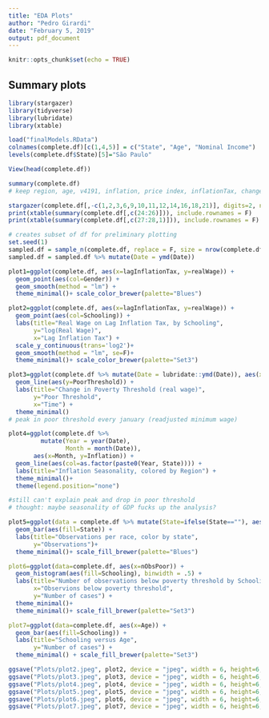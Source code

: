 ```yaml
---
title: "EDA Plots"
author: "Pedro Girardi"
date: "February 5, 2019"
output: pdf_document
---
```


```r
knitr::opts_chunk$set(echo = TRUE)
```

## Summary plots

```r
library(stargazer)
library(tidyverse)
library(lubridate)
library(xtable)
```

```r
load("finalModels.RData")
colnames(complete.df)[c(1,4,5)] = c("State", "Age", "Nominal Income")
levels(complete.df$State)[5]="São Paulo"
```

```r
View(head(complete.df))
```

```r
summary(complete.df)
# keep region, age, v4191, inflation, price index, inflationTax, changeInGDP, realWage, poorthreshold, gender, ethnicity, literacy, schooling, employment type
```

```r
stargazer(complete.df[,-c(1,2,3,6,9,10,11,12,14,16,18,21)], digits=2, nobs = F, column.sep.width = "3pt")
print(xtable(summary(complete.df[,c(24:26)])), include.rownames = F)
print(xtable(summary(complete.df[,c(27:28,1)])), include.rownames = F)
```

```r
# creates subset of df for preliminary plotting
set.seed(1)
sampled.df = sample_n(complete.df, replace = F, size = nrow(complete.df)/20)
sampled.df = sampled.df %>% mutate(Date = ymd(Date))
```

```r
plot1=ggplot(complete.df, aes(x=lagInflationTax, y=realWage)) +
  geom_point(aes(col=Gender)) +
  geom_smooth(method = "lm") +
  theme_minimal()+ scale_color_brewer(palette="Blues")

plot2=ggplot(complete.df, aes(x=lagInflationTax, y=realWage)) +
  geom_point(aes(col=Schooling)) +
  labs(title="Real Wage on Lag Inflation Tax, by Schooling", 
       y="log(Real Wage)",
       x="Lag Inflation Tax") + 
  scale_y_continuous(trans='log2')+
  geom_smooth(method = "lm", se=F)+
  theme_minimal()+ scale_color_brewer(palette="Set3")
```

```r
plot3=ggplot(complete.df %>% mutate(Date = lubridate::ymd(Date)), aes(x=Date)) +
  geom_line(aes(y=PoorThreshold)) +
  labs(title="Change in Poverty Threshold (real wage)",
       y="Poor Threshold",
       x="Time") +
  theme_minimal()
# peak in poor threshold every january (readjusted minimum wage)

plot4=ggplot(complete.df %>% 
         mutate(Year = year(Date),
                Month = month(Date)),
       aes(x=Month, y=Inflation)) + 
  geom_line(aes(col=as.factor(paste0(Year, State)))) +
  labs(title="Inflation Seasonality, colored by Region") +
  theme_minimal()+
  theme(legend.position="none")

#still can't explain peak and drop in poor threshold
# thought: maybe seasonality of GDP fucks up the analysis?
```

```r
plot5=ggplot(data = complete.df %>% mutate(State=ifelse(State==""), aes(x=Ethnicity))+
  geom_bar(aes(fill=State)) +
  labs(title="Observations per race, color by state", 
       y="Observations")+
  theme_minimal()+ scale_fill_brewer(palette="Blues")

plot6=ggplot(data=complete.df, aes(x=nObsPoor)) +
  geom_histogram(aes(fill=Schooling), binwidth = .5) +
  labs(title="Number of observations below poverty threshold by Schooling",
       x="Observions below poverty threshold",
       y="Number of cases") +
  theme_minimal()+
  theme_minimal()+ scale_fill_brewer(palette="Set3")

plot7=ggplot(data=complete.df, aes(x=Age)) +
  geom_bar(aes(fill=Schooling)) +
  labs(title="Schooling versus Age",
       y="Number of cases") +
  theme_minimal() + scale_fill_brewer(palette="Set3")
```

```r
ggsave("Plots/plot2.jpeg", plot2, device = "jpeg", width = 6, height=6, units="in")
ggsave("Plots/plot3.jpeg", plot3, device = "jpeg", width = 6, height=6, units="in")
ggsave("Plots/plot4.jpeg", plot4, device = "jpeg", width = 6, height=6, units="in")
ggsave("Plots/plot5.jpeg", plot5, device = "jpeg", width = 6, height=6, units="in")
ggsave("Plots/plot6.jpeg", plot6, device = "jpeg", width = 6, height=6, units="in")
ggsave("Plots/plot7.jpeg", plot7, device = "jpeg", width = 6, height=6, units="in")
```
